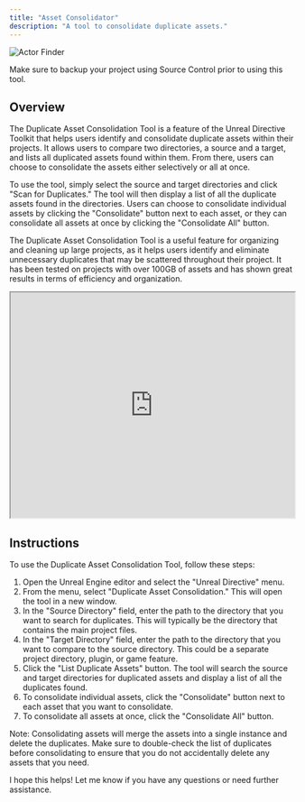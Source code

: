 ```yaml
---
title: "Asset Consolidator"
description: "A tool to consolidate duplicate assets."
---
```


![Actor Finder](/images/toolkit/asset-consolidator.png)

<Warning>
  Make sure to backup your project using Source Control prior to using this
  tool.
</Warning>

## Overview

The Duplicate Asset Consolidation Tool is a feature of the Unreal Directive Toolkit that helps users identify and consolidate duplicate assets within their projects. It allows users to compare two directories, a source and a target, and lists all duplicated assets found within them. From there, users can choose to consolidate the assets either selectively or all at once.

To use the tool, simply select the source and target directories and click "Scan for Duplicates." The tool will then display a list of all the duplicate assets found in the directories. Users can choose to consolidate individual assets by clicking the "Consolidate" button next to each asset, or they can consolidate all assets at once by clicking the "Consolidate All" button.

The Duplicate Asset Consolidation Tool is a useful feature for organizing and cleaning up large projects, as it helps users identify and eliminate unnecessary duplicates that may be scattered throughout their project. It has been tested on projects with over 100GB of assets and has shown great results in terms of efficiency and organization.

<iframe
  src="https://player.vimeo.com/video/826786946?h=c332091b4d"
  style="width:100%; height:400px; margin: 0 auto;"
></iframe>

## Instructions

To use the Duplicate Asset Consolidation Tool, follow these steps:

1. Open the Unreal Engine editor and select the "Unreal Directive" menu.
2. From the menu, select "Duplicate Asset Consolidation." This will open the tool in a new window.
3. In the "Source Directory" field, enter the path to the directory that you want to search for duplicates. This will typically be the directory that contains the main project files.
4. In the "Target Directory" field, enter the path to the directory that you want to compare to the source directory. This could be a separate project directory, plugin, or game feature.
5. Click the "List Duplicate Assets" button. The tool will search the source and target directories for duplicated assets and display a list of all the duplicates found.
6. To consolidate individual assets, click the "Consolidate" button next to each asset that you want to consolidate.
7. To consolidate all assets at once, click the "Consolidate All" button.

Note: Consolidating assets will merge the assets into a single instance and delete the duplicates. Make sure to double-check the list of duplicates before consolidating to ensure that you do not accidentally delete any assets that you need.

I hope this helps! Let me know if you have any questions or need further assistance.

